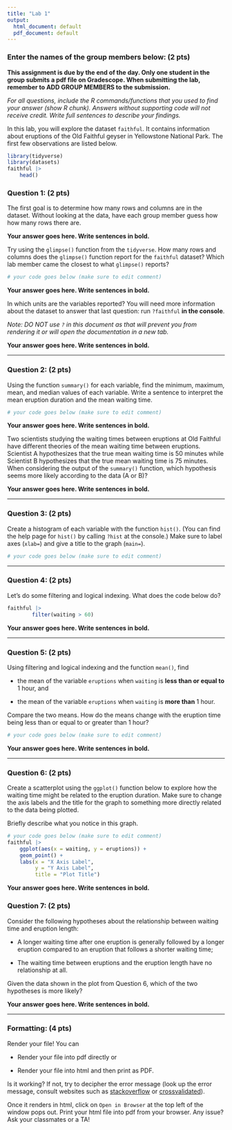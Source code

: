 ```yaml
---
title: "Lab 1"
output:
  html_document: default
  pdf_document: default
---
```


### Enter the names of the group members below: (2 pts)

**This assignment is due by the end of the day. Only one student in the group submits a pdf file on Gradescope. When submitting the lab, remember to ADD GROUP MEMBERS to the submission.**

*For all questions, include the R commands/functions that you used to find your answer (show R chunk). Answers without supporting code will not receive credit. Write full sentences to describe your findings.*

In this lab, you will explore the dataset `faithful`. It contains information about eruptions of the Old Faithful geyser in Yellowstone National Park. The first few observations are listed below.

```r
library(tidyverse)
library(datasets)
faithful |> 
    head()
```

### Question 1: (2 pts)

The first goal is to determine how many rows and columns are in the dataset. Without looking at the data, have each group member guess how how many rows there are.

**Your answer goes here. Write sentences in bold.**

Try using the `glimpse()` function from the `tidyverse`. How many rows and columns does the `glimpse()` function report for the `faithful` dataset? Which lab member came the closest to what `glimpse()` reports?

```r
# your code goes below (make sure to edit comment)

```

**Your answer goes here. Write sentences in bold.**

In which units are the variables reported? You will need more information about the dataset to answer that last question: run `?faithful` **in the console**. 

*Note: DO NOT use `?` in this document as that will prevent you from rendering it or will open the documentation in a new tab.*

**Your answer goes here. Write sentences in bold.**

------------------------------------------------------------------------

### Question 2: (2 pts)

Using the function `summary()` for each variable, find the minimum, maximum, mean, and median values of each variable. Write a sentence to interpret the mean eruption duration and the mean waiting time.

```r
# your code goes below (make sure to edit comment)

```

**Your answer goes here. Write sentences in bold.**

Two scientists studying the waiting times between eruptions at Old Faithful have different theories of the mean waiting time between eruptions. Scientist A hypothesizes that the true mean waiting time is 50 minutes while Scientist B hypothesizes that the true mean waiting time is 75 minutes. When considering the output of the `summary()` function, which hypothesis seems more likely according to the data (A or B)?

**Your answer goes here. Write sentences in bold.**

------------------------------------------------------------------------

### Question 3: (2 pts)

Create a histogram of each variable with the function `hist()`. (You can find the help page for `hist()` by calling `?hist` at the console.) Make sure to label axes (`xlab=`) and give a title to the graph (`main=`).

```r
# your code goes below (make sure to edit comment)

```

------------------------------------------------------------------------

### Question 4: (2 pts)

Let's do some filtering and logical indexing. What does the code below do?

```r
faithful |> 
        filter(waiting > 60) 
```

**Your answer goes here. Write sentences in bold.**

------------------------------------------------------------------------

### Question 5: (2 pts)

Using filtering and logical indexing and the function `mean()`, find

-   the mean of the variable `eruptions` when `waiting` is **less than or equal to** 1 hour, and

-   the mean of the variable `eruptions` when `waiting` is **more than** 1 hour.

Compare the two means. How do the means change with the eruption time being less than or equal to or greater than 1 hour?

```r
# your code goes below (make sure to edit comment)

```

**Your answer goes here. Write sentences in bold.**

------------------------------------------------------------------------

### Question 6: (2 pts)

Create a scatterplot using the `ggplot()` function below to explore how the waiting time might be related to the eruption duration. Make sure to change the axis labels and the title for the graph to something more directly related to the data being plotted. 

Briefly describe what you notice in this graph.

```r
# your code goes below (make sure to edit comment)
faithful |> 
    ggplot(aes(x = waiting, y = eruptions)) + 
    geom_point() + 
    labs(x = "X Axis Label",
         y = "Y Axis Label",
         title = "Plot Title")
```

**Your answer goes here. Write sentences in bold.**

### Question 7: (2 pts)

Consider the following hypotheses about the relationship between waiting time and eruption length:

- A longer waiting time after one eruption is generally followed by a longer eruption compared to an eruption that follows a shorter waiting time;

- The waiting time between eruptions and the eruption length have no relationship at all. 

Given the data shown in the plot from Question 6, which of the two hypotheses is more likely?


**Your answer goes here. Write sentences in bold.**

------------------------------------------------------------------------

### Formatting: (4 pts)

Render your file! You can

-   Render your file into pdf directly or

-   Render your file into html and then print as PDF.

Is it working? If not, try to decipher the error message (look up the error message, consult websites such as [stackoverflow](https://stackoverflow.com/) or [crossvalidated](https://stats.stackexchange.com/)).

Once it renders in html, click on `Open in Browser` at the top left of the window pops out. Print your html file into pdf from your browser. Any issue? Ask your classmates or a TA!
